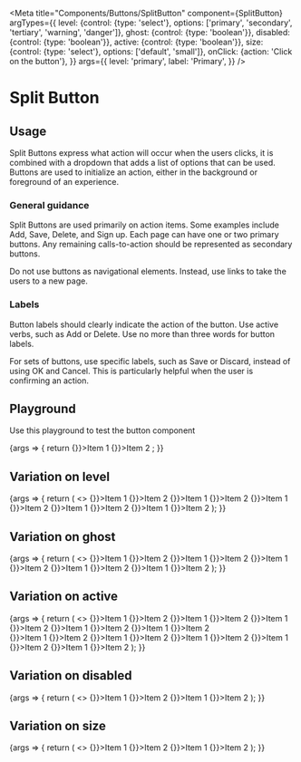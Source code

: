
<Meta
  title="Components/Buttons/SplitButton"
  component={SplitButton}
  argTypes={{
    level: {control: {type: 'select'}, options: ['primary', 'secondary', 'tertiary', 'warning', 'danger']},
    ghost: {control: {type: 'boolean'}},
    disabled: {control: {type: 'boolean'}},
    active: {control: {type: 'boolean'}},
    size: {control: {type: 'select'}, options: ['default', 'small']},
    onClick: {action: 'Click on the button'},
  }}
  args={{
    level: 'primary',
    label: 'Primary',
  }}
/>

# Split Button

## Usage

Split Buttons express what action will occur when the users clicks, it is combined with a dropdown that adds a list of options that can be used. Buttons are used to initialize an action, either in the background or foreground of an experience.

### General guidance

Split Buttons are used primarily on action items. Some examples include Add, Save, Delete, and Sign up. Each page can have one or two primary buttons. Any remaining calls-to-action should be represented as secondary buttons.

Do not use buttons as navigational elements. Instead, use links to take the users to a new page.

### Labels

Button labels should clearly indicate the action of the button. Use active verbs, such as Add or Delete. Use no more than three words for button labels.

For sets of buttons, use specific labels, such as Save or Discard, instead of using OK and Cancel. This is particularly helpful when the user is confirming an action.

## Playground

Use this playground to test the button component

<Canvas>
  <Story name="Standard">
    {args => {
      return <SplitButton {...args}>
          <SplitButton.Item onClick={() => {}}>Item 1</SplitButton.Item>
          <SplitButton.Item onClick={() => {}}>Item 2</SplitButton.Item>
      </SplitButton>;
    }}
  </Story>
</Canvas>

<ArgsTable story="Standard" />

## Variation on level

<Canvas>
  <Story name="Level">
    {args => {
      return (
        <>
          <SplitButton {...args} level="primary" label="Primary">
            <SplitButton.Item onClick={() => {}}>Item 1</SplitButton.Item>
            <SplitButton.Item onClick={() => {}}>Item 2</SplitButton.Item>
          </SplitButton>
          <SplitButton {...args} level="secondary" label="Secondary">
            <SplitButton.Item onClick={() => {}}>Item 1</SplitButton.Item>
            <SplitButton.Item onClick={() => {}}>Item 2</SplitButton.Item>
          </SplitButton>
          <SplitButton {...args} level="tertiary" label="Tertiary">
            <SplitButton.Item onClick={() => {}}>Item 1</SplitButton.Item>
            <SplitButton.Item onClick={() => {}}>Item 2</SplitButton.Item>
          </SplitButton>
          <SplitButton {...args} level="warning" label="Warning">
            <SplitButton.Item onClick={() => {}}>Item 1</SplitButton.Item>
            <SplitButton.Item onClick={() => {}}>Item 2</SplitButton.Item>
          </SplitButton>
          <SplitButton {...args} level="danger" label="Danger">
            <SplitButton.Item onClick={() => {}}>Item 1</SplitButton.Item>
            <SplitButton.Item onClick={() => {}}>Item 2</SplitButton.Item>
          </SplitButton>
        </>
      );
    }}
  </Story>
</Canvas>

## Variation on ghost

<Canvas>
  <Story name="Ghost">
    {args => {
      return (
        <>
            <SplitButton {...args} ghost={true} level="primary" label="Primary">
              <SplitButton.Item onClick={() => {}}>Item 1</SplitButton.Item>
              <SplitButton.Item onClick={() => {}}>Item 2</SplitButton.Item>
            </SplitButton>
            <SplitButton {...args} ghost={true} level="secondary" label="Secondary">
              <SplitButton.Item onClick={() => {}}>Item 1</SplitButton.Item>
              <SplitButton.Item onClick={() => {}}>Item 2</SplitButton.Item>
            </SplitButton>
            <SplitButton {...args} ghost={true} level="tertiary" label="Tertiary">
              <SplitButton.Item onClick={() => {}}>Item 1</SplitButton.Item>
              <SplitButton.Item onClick={() => {}}>Item 2</SplitButton.Item>
            </SplitButton>
            <SplitButton {...args} ghost={true} level="warning" label="Warning">
              <SplitButton.Item onClick={() => {}}>Item 1</SplitButton.Item>
              <SplitButton.Item onClick={() => {}}>Item 2</SplitButton.Item>
            </SplitButton>
            <SplitButton {...args} ghost={true} level="danger" label="Danger">
              <SplitButton.Item onClick={() => {}}>Item 1</SplitButton.Item>
              <SplitButton.Item onClick={() => {}}>Item 2</SplitButton.Item>
            </SplitButton>
        </>
      );
    }}
  </Story>
</Canvas>

## Variation on active

<Canvas>
  <Story name="Active">
    {args => {
      return (
        <>
            <SplitButton {...args} active={true} level="primary" label="primary">
                <SplitButton.Item onClick={() => {}}>Item 1</SplitButton.Item>
                <SplitButton.Item onClick={() => {}}>Item 2</SplitButton.Item>
            </SplitButton>
            <SplitButton {...args} active={true} level="secondary" label="secondary">
                <SplitButton.Item onClick={() => {}}>Item 1</SplitButton.Item>
                <SplitButton.Item onClick={() => {}}>Item 2</SplitButton.Item>
            </SplitButton>
            <SplitButton {...args} active={true} level="tertiary" label="tertiary">
                <SplitButton.Item onClick={() => {}}>Item 1</SplitButton.Item>
                <SplitButton.Item onClick={() => {}}>Item 2</SplitButton.Item>
            </SplitButton>
            <SplitButton {...args} active={true} level="warning" label="warning">
                <SplitButton.Item onClick={() => {}}>Item 1</SplitButton.Item>
                <SplitButton.Item onClick={() => {}}>Item 2</SplitButton.Item>
            </SplitButton>
            <SplitButton {...args} active={true} level="danger" label="danger">
                <SplitButton.Item onClick={() => {}}>Item 1</SplitButton.Item>
                <SplitButton.Item onClick={() => {}}>Item 2</SplitButton.Item>
            </SplitButton>
            <br />
            <SplitButton {...args} active={true} ghost={true} level="primary" label="primary">
                <SplitButton.Item onClick={() => {}}>Item 1</SplitButton.Item>
                <SplitButton.Item onClick={() => {}}>Item 2</SplitButton.Item>
            </SplitButton>
            <SplitButton {...args} active={true} ghost={true} level="secondary" label="secondary">
                <SplitButton.Item onClick={() => {}}>Item 1</SplitButton.Item>
                <SplitButton.Item onClick={() => {}}>Item 2</SplitButton.Item>
            </SplitButton>
            <SplitButton {...args} active={true} ghost={true} level="tertiary" label="tertiary">
                <SplitButton.Item onClick={() => {}}>Item 1</SplitButton.Item>
                <SplitButton.Item onClick={() => {}}>Item 2</SplitButton.Item>
            </SplitButton>
            <SplitButton {...args} active={true} ghost={true} level="warning" label="warning">
                <SplitButton.Item onClick={() => {}}>Item 1</SplitButton.Item>
                <SplitButton.Item onClick={() => {}}>Item 2</SplitButton.Item>
            </SplitButton>
            <SplitButton {...args} active={true} ghost={true} level="danger" label="danger">
                <SplitButton.Item onClick={() => {}}>Item 1</SplitButton.Item>
                <SplitButton.Item onClick={() => {}}>Item 2</SplitButton.Item>
            </SplitButton>
        </>
      );
    }}
  </Story>
</Canvas>

## Variation on disabled

<Canvas>
  <Story name="Disabled">
    {args => {
      return (
        <>
          <SplitButton {...args} disabled={false} label={'Default'}>
            <SplitButton.Item onClick={() => {}}>Item 1</SplitButton.Item>
            <SplitButton.Item onClick={() => {}}>Item 2</SplitButton.Item>
          </SplitButton>
          <SplitButton {...args} disabled={true} label={'Disabled'}>
            <SplitButton.Item onClick={() => {}}>Item 1</SplitButton.Item>
            <SplitButton.Item onClick={() => {}}>Item 2</SplitButton.Item>
          </SplitButton>
        </>
      );
    }}
  </Story>
</Canvas>

## Variation on size

<Canvas>
  <Story name="Size">
    {args => {
      return (
        <>
            <SplitButton {...args} size="default" label={'Default'}>
               <SplitButton.Item onClick={() => {}}>Item 1</SplitButton.Item>
               <SplitButton.Item onClick={() => {}}>Item 2</SplitButton.Item>
            </SplitButton>
            <SplitButton {...args} size="small" label={'Small'}>
                <SplitButton.Item onClick={() => {}}>Item 1</SplitButton.Item>
                <SplitButton.Item onClick={() => {}}>Item 2</SplitButton.Item>
            </SplitButton>
        </>
      );
    }}
  </Story>
</Canvas>
